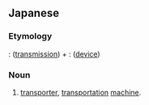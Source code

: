 ==Japanese==
{{ja-kanjitab|てん|そう|そう|ち|yomi=on}}

===Etymology===
{{ja-r|転送|てんそう}}: ([[transmission]]) + {{ja-r|装置|そうち}}: ([[device]])

===Noun===
{{ja-noun|てんそう そうち}}

# [[transporter]], [[transportation]] [[machine]].